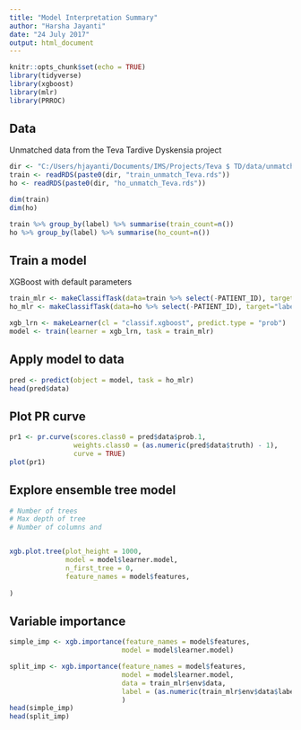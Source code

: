 ```yaml
---
title: "Model Interpretation Summary"
author: "Harsha Jayanti"
date: "24 July 2017"
output: html_document
---
```


```r
knitr::opts_chunk$set(echo = TRUE)
library(tidyverse)
library(xgboost)
library(mlr)
library(PRROC)
```

## Data
Unmatched data from the Teva Tardive Dyskensia project

```r
dir <- "C:/Users/hjayanti/Documents/IMS/Projects/Teva $ TD/data/unmatched_train_ho/"
train <- readRDS(paste0(dir, "train_unmatch_Teva.rds"))
ho <- readRDS(paste0(dir, "ho_unmatch_Teva.rds"))

dim(train)
dim(ho)

train %>% group_by(label) %>% summarise(train_count=n())
ho %>% group_by(label) %>% summarise(ho_count=n())

```

## Train a model
XGBoost with default parameters

```r

train_mlr <- makeClassifTask(data=train %>% select(-PATIENT_ID), target="label", positive=1)
ho_mlr <- makeClassifTask(data=ho %>% select(-PATIENT_ID), target="label", positive=1)

xgb_lrn <- makeLearner(cl = "classif.xgboost", predict.type = "prob")
model <- train(learner = xgb_lrn, task = train_mlr)

```

## Apply model to data
```r
pred <- predict(object = model, task = ho_mlr)
head(pred$data)

```

## Plot PR curve
```r
pr1 <- pr.curve(scores.class0 = pred$data$prob.1, 
                weights.class0 = (as.numeric(pred$data$truth) - 1), 
                curve = TRUE)
plot(pr1)

```

## Explore ensemble tree model
```r

# Number of trees
# Max depth of tree
# Number of columns and 


xgb.plot.tree(plot_height = 1000, 
              model = model$learner.model, 
              n_first_tree = 0, 
              feature_names = model$features, 
              
)

```

## Variable importance
```r
simple_imp <- xgb.importance(feature_names = model$features, 
                            model = model$learner.model)

split_imp <- xgb.importance(feature_names = model$features,
                            model = model$learner.model,
                            data = train_mlr$env$data,
                            label = (as.numeric(train_mlr$env$data$label) - 1)
                            )
head(simple_imp)
head(split_imp)
```
